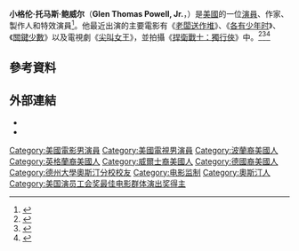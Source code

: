 {{noteTA
|T=zh-tw:葛倫·鮑威爾;zh-hant:格倫·鮑威爾;zh-hk:格連·鮑爾;zh-hans:格伦·鲍威尔;
|G1=Show
|G2=Movie
|G3=PP
|1=zh-tw:葛倫;zh-hant:格倫;zh-hk:格連;zh-hans:格伦;
|2=zh-tw:鮑威爾;zh-hant:鮑威爾;zh-hk:鮑爾;zh-hans:鲍威尔;
|3=zh-tw:我們的輕狂年代;zh-cn:各有少年时;zh-hk:蠢蠢欲動;
}}
{{Infobox person
|name=葛倫·鮑威爾<br /><small>{{lang|en|Glen Powell}}</small>
|image=Glen Powell (31550284041).jpg
|caption=
|birth_name = Glen Thomas Powell, Jr.
|birth_date = {{birth date and age|1988|10|21}}
|birth_place = {{USA}}[[得克薩斯州|得克薩斯州]][[奧斯汀_(得克薩斯州)|奧斯汀]]
|occupation = 演員、作家、製作人
|education = [[德州大學奧斯汀分校|德州大學奧斯汀分校]]
|years active = 2003年至今
}}
'''小格伦·托马斯·鲍威尔'''（'''Glen Thomas Powell, Jr.'''，{{bd|1988年|10月21日|catIdx=Powell, Glen}}）是[[美國|美國]]的一位[[演員|演員]]、作家、製作人和特效演員<ref>{{cite web|last1=Turnbow|first1=Tina|title=Glen Powell of The Expendables 3|url=http://www.nylon.com/articles/glen-powell-of-the-expendables-3|website=Nylon Guys|publisher=Nylon Media|accessdate=20 November 2015|archive-date=2020-09-30|archive-url=https://web.archive.org/web/20200930184532/https://www.nylon.com/articles/glen-powell-of-the-expendables-3|dead-url=no}}</ref>。他最近出演的主要電影有《[[老闆送作堆|老闆送作堆]]》、《[[各有少年时|各有少年时]]》、《[[關鍵少數|關鍵少數]]》以及電視劇《[[尖叫女王|尖叫女王]]》，並拍攝《[[捍衛戰士：獨行俠|捍衛戰士：獨行俠]]》中。<ref>{{cite web |last=Holloway |first=Diane |url=http://www.austin360.com/blogs/content/shared-gen/blogs/austin/tvblog/entries/2007/10/12/austin_teens_compete_on_endurance_fiji.html |title=Austin teens compete on 'Endurance: Fiji' |publisher=Austin360.com |date=October 12, 2007 |accessdate=June 20, 2010 |archive-date=2016-05-29 |archive-url=https://web.archive.org/web/20160529154925/http://www.austin360.com/blogs/content/shared-gen/blogs/austin/tvblog/entries/2007/10/12/austin_teens_compete_on_endurance_fiji.html/ |dead-url=no }}</ref><ref>{{cite web |last=Barnes |first=Michael |url=http://mo.austin360.com/blogs/content/shared-gen/blogs/austin/outandabout/entries/2007/12/24/glen_powell_jr.html |title=Glen Powell Jr. picks up debate tips from Denzel Washington |publisher=Austin360.com |date=December 24, 2007 |accessdate=June 20, 2010 |deadurl=yes |archiveurl=https://web.archive.org/web/20110707190700/http://mo.austin360.com/blogs/content/shared-gen/blogs/austin/outandabout/entries/2007/12/24/glen_powell_jr.html |archivedate=2011年7月7日 }}</ref><ref>{{cite web|last1=Blistein|first1=Jon|title=Richard Linklater's 'Everybody Wants Some' to Open SXSW|url=http://www.rollingstone.com/movies/news/richard-linklaters-everybody-wants-some-to-open-sxsw-20151117|website=Rolling Stone|publisher=Rolling Stone|accessdate=20 November 2015|archive-date=2018-06-19|archive-url=https://web.archive.org/web/20180619214009/https://www.rollingstone.com/movies/news/richard-linklaters-everybody-wants-some-to-open-sxsw-20151117|dead-url=no}}</ref>

==參考資料==
{{reflist}}
==外部連結==
*{{IMDb name|1412974|Glen Powell}}
*{{twitter|glenpowell}}
{{2011至2020年美国演员工会奖最佳电影群体演出奖}}
{{DEFAULTSORT: Powell, Glen}}
[[Category:美國電影男演員|Category:美國電影男演員]]
[[Category:美國電視男演員|Category:美國電視男演員]]
[[Category:波蘭裔美國人|Category:波蘭裔美國人]]
[[Category:英格蘭裔美國人|Category:英格蘭裔美國人]]
[[Category:威爾士裔美國人|Category:威爾士裔美國人]]
[[Category:德國裔美國人|Category:德國裔美國人]]
[[Category:德州大學奧斯汀分校校友|Category:德州大學奧斯汀分校校友]]
[[Category:电影监制|Category:电影监制]]
[[Category:奧斯汀人|Category:奧斯汀人]]
[[Category:美国演员工会奖最佳电影群体演出奖得主|Category:美国演员工会奖最佳电影群体演出奖得主]]